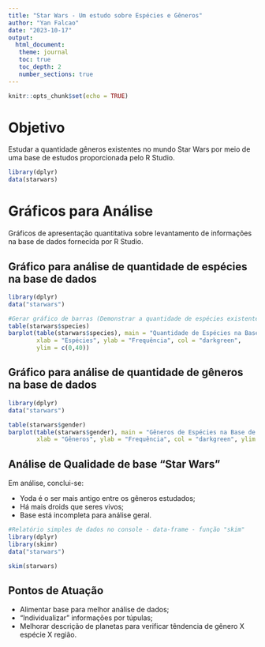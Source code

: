 ---
title: "Star Wars - Um estudo sobre Espécies e Gêneros"
author: "Yan Falcao"
date: "2023-10-17"
output: 
  html_document:
   theme: journal
   toc: true
   toc_depth: 2
   number_sections: true
---

```{r setup, include=FALSE}
knitr::opts_chunk$set(echo = TRUE)
```

# **Objetivo**

  Estudar a quantidade gêneros existentes no mundo Star Wars por meio de uma base de estudos proporcionada pelo R Studio.
  
```{r data, warning=TRUE}
library(dplyr)
data(starwars)
```

# **Gráficos para Análise**

Gráficos de apresentação quantitativa sobre levantamento de informações na base de dados fornecida por R Studio.

## Gráfico para análise de quantidade de espécies na base de dados

```{r especies, echo=FALSE}
library(dplyr)
data("starwars")

#Gerar gráfico de barras (Demonstrar a quantidade de espécies existentes)
table(starwars$species)
barplot(table(starwars$species), main = "Quantidade de Espécies na Base de Dados",
        xlab = "Espécies", ylab = "Frequência", col = "darkgreen",
        ylim = c(0,40))
```

## Gráfico para análise de quantidade de gêneros na base de dados

```{r generos, echo=FALSE}
library(dplyr)
data("starwars")

table(starwars$gender)
barplot(table(starwars$gender), main = "Gêneros de Espécies na Base de Dados",
        xlab = "Gêneros", ylab = "Frequência", col = "darkgreen", ylim = c(0,70))
```

## Análise de Qualidade de base "Star Wars"

Em análise, conclui-se:

* Yoda é o ser mais antigo entre os gêneros estudados;
* Há mais droids que seres vivos;
* Base está incompleta para análise geral.

```{r analise, echo=FALSE}
#Relatório simples de dados no console - data-frame - função "skim"
library(dplyr)
library(skimr)
data("starwars")

skim(starwars)
```

## Pontos de Atuação

* Alimentar base para melhor análise de dados;
* "Individualizar" informações por túpulas;
* Melhorar descrição de planetas para verificar têndencia de gênero X espécie X região.
